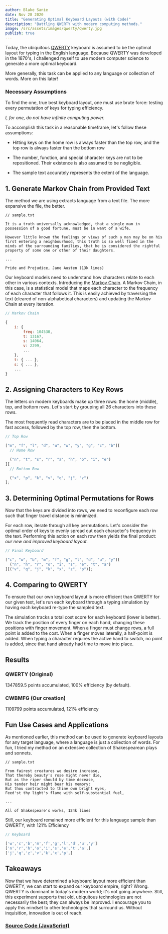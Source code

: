 ```yaml
---
author: Blake Sanie
date: Nov 28 2020
title: "Generating Optimal Keyboard Layouts (with Code)"
description: "Battling QWERTY with modern computing methods."
image: /src/assets/images/qwerty/qwerty.jpg
publish: true
---
```



<InlineImg src="/src/assets/images/qwerty/qwerty.jpg" />

Today, the ubiquitous [QWERTY](https://en.wikipedia.org/wiki/QWERTY) keyboard is assumed to be the optimal layout for typing in the English language. Because QWERTY was developed in the 1870's, I challenged myself to use modern computer science to generate a more optimal keyboard.

More generally, this task can be applied to any language or collection of words. More on this later!

### Necessary Assumptions

To find the one, true best keyboard layout, one must use brute force: testing every permutation of keys for typing efficiency.

_I, for one, do not have infinite computing power._

To accomplish this task in a reasonable timeframe, let's follow these assumptions:

- Hitting keys on the home row is always faster than the top row, and the top row is always faster than the bottom row

- The number, function, and special character keys are not to be repositioned. Their existence is also assumed to be negligible.

- The sample text accurately represents the extent of the language.

## 1. Generate Markov Chain from Provided Text

The method we are using extracts language from a text file. The more expansive the file, the better.

```
// sample.txt

It is a truth universally acknowledged, that a single man in possession of a good fortune, must be in want of a wife.

However little known the feelings or views of such a man may be on his first entering a neighbourhood, this truth is so well fixed in the minds of the surrounding families, that he is considered the rightful property of some one or other of their daughters.

...

Pride and Prejudice, Jane Austen (13k lines)
```

Our keyboard models need to understand how characters relate to each other in various contexts. Introducing the [Markov Chain](https://en.wikipedia.org/wiki/Markov_chain). A Markov Chain, in this case, is a statistical model that maps each character to the frequency of each character that follows it. This is easily achieved by traversing the text (cleared of non-alphabetical characters) and updating the Markov Chain at every iteration.

```javascript
// Markov Chain

{
    i: {
        freq: 104530,
        t: 13167,
        s: 14064,
        v: 2299,
        ...
    },
    t: { ... },
    s: { ... },
    ...
}
```

## 2. Assigning Characters to Key Rows

The letters on modern keyboards make up three rows: the home (middle), top, and bottom rows. Let's start by grouping all 26 characters into these rows.

<InlineImg src="/src/assets/images/qwerty/row.gif" alt="The home row" />

The most frequently read characters are to be placed in the middle row for fast access, followed by the top row, then the bottom.

```javascript
// Top Row

["m", "f", "l", "d", "u", "w", "y", "g", "c", "b"][
  // Home Row

  ("n", "t", "s", "r", "a", "h", "o", "i", "e")
][
  // Bottom Row

  ("x", "p", "k", "v", "q", "j", "z")
];
```

## 3. Determining Optimal Permutations for Rows

Now that the keys are divided into rows, we need to reconfigure each row such that finger travel distance is minimized.

For each row, iterate through all key permutations. Let's consider the optimal order of keys to evenly spread out each character's frequency in the text. Performing this action on each row then yields the final product: _our new and improved keyboard layout._

```javascript
// Final Keyboard

["c", "w", "b", "m", "f", "g", "l", "d", "u", "y"][
  ("n", "h", "r", "o", "i", "s", "e", "t", "a")
][("v", "q", "j", "k", "x", "z", "p")];
```

## 4. Comparing to QWERTY

To ensure that our own keyboard layout is more efficient than QWERTY for our given text, let's run each keyboard through a typing simulation by having each keyboard re-type the sampled text.

The simulation tracks a total cost score for each keyboard (lower is better). We track the position of every finger on each hand, changing these positions with finger movement. When a finger must change rows, a full point is added to the cost. When a finger moves laterally, a half-point is added. When typing a character requires the active hand to switch, no point is added, since that hand already had time to move into place.

## Results

### QWERTY (Original)

1347859.5 points accumulated, 100% efficiency (by default).

### CWBMFG (Our creation)

1109799 points accumulated, 121% efficiency

## Fun Use Cases and Applications

As mentioned earlier, this method can be used to generate keyboard layouts for any target language, where a language is just a collection of words. For fun, I tried my method on an extensive collection of Shakespearean plays and sonnets.

```
// sample.txt

From fairest creatures we desire increase,
That thereby beauty's rose might never die,
But as the riper should by time decease,
His tender heir might bear his memory:
But thou contracted to thine own bright eyes,
Feed'st thy light's flame with self-substantial fuel,

...

All of Shakespeare's works, 124k lines
```

Still, our keyboard remained more efficient for this language sample than QWERTY, with 121% Efficiency

```javascript
// Keyboard

['w','c','b','m','f','g','l','d','u','y']
['n','r','h','o','i','s','e','t','a',]
['j','q','z','v','k','x','p',]
```

## Takeaways

Now that we have determined a keyboard layout more efficient than QWERTY, we can start to expand our keyboard empire, right? Wrong. QWERTY is dominant in today's modern world; it's not going anywhere. Still, this experiment supports that old, ubiquitous technologies are not necessarily the best; they can always be improved. I encourage you to apply this mindset to other technologies that surround us. Without inquisition, innovation is out of reach.

### [Source Code (JavaScript)](https://github.com/blakesanie/Qwerty-Revisited)
